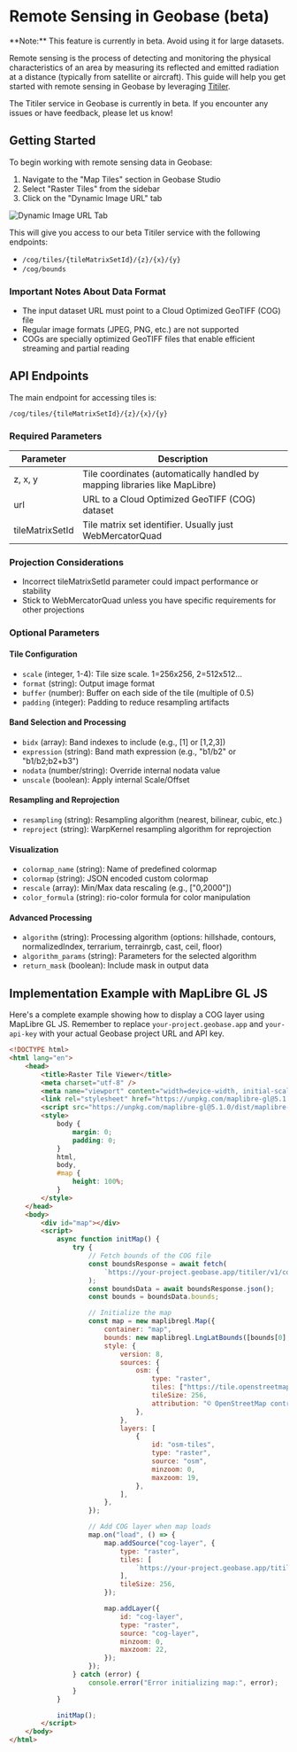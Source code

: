 
# Remote Sensing in Geobase (beta)

<Callout type="warning" emoji="⚠️">
  **Note:** This feature is currently in beta. Avoid using it for large datasets.
</Callout>

Remote sensing is the process of detecting and monitoring the physical characteristics of an area by measuring its reflected and emitted radiation at a distance (typically from satellite or aircraft). This guide will help you get started with remote sensing in Geobase by leveraging [Titiler](https://developmentseed.org/titiler/).

<Callout type="warning" emoji="⚠️">
	The Titiler service in Geobase is currently in beta. If you encounter any issues or have feedback, please let us know!
</Callout>

## Getting Started

To begin working with remote sensing data in Geobase:

1. Navigate to the "Map Tiles" section in Geobase Studio
2. Select "Raster Tiles" from the sidebar
3. Click on the "Dynamic Image URL" tab

![Dynamic Image URL Tab](./images/titiler-studio.png)

This will give you access to our beta Titiler service with the following endpoints:

- `/cog/tiles/{tileMatrixSetId}/{z}/{x}/{y}`
- `/cog/bounds`

### Important Notes About Data Format

- The input dataset URL must point to a Cloud Optimized GeoTIFF (COG) file
- Regular image formats (JPEG, PNG, etc.) are not supported
- COGs are specially optimized GeoTIFF files that enable efficient streaming and partial reading

## API Endpoints

The main endpoint for accessing tiles is:

```
/cog/tiles/{tileMatrixSetId}/{z}/{x}/{y}
```

### Required Parameters

| Parameter       | Description                                                                 |
| --------------- | --------------------------------------------------------------------------- |
| z, x, y         | Tile coordinates (automatically handled by mapping libraries like MapLibre) |
| url             | URL to a Cloud Optimized GeoTIFF (COG) dataset                              |
| tileMatrixSetId | Tile matrix set identifier. Usually just WebMercatorQuad                    |

### Projection Considerations

- Incorrect tileMatrixSetId parameter could impact performance or stability
- Stick to WebMercatorQuad unless you have specific requirements for other projections

### Optional Parameters

#### Tile Configuration

- `scale` (integer, 1-4): Tile size scale. 1=256x256, 2=512x512...
- `format` (string): Output image format
- `buffer` (number): Buffer on each side of the tile (multiple of 0.5)
- `padding` (integer): Padding to reduce resampling artifacts

#### Band Selection and Processing

- `bidx` (array): Band indexes to include (e.g., [1] or [1,2,3])
- `expression` (string): Band math expression (e.g., "b1/b2" or "b1/b2;b2+b3")
- `nodata` (number/string): Override internal nodata value
- `unscale` (boolean): Apply internal Scale/Offset

#### Resampling and Reprojection

- `resampling` (string): Resampling algorithm (nearest, bilinear, cubic, etc.)
- `reproject` (string): WarpKernel resampling algorithm for reprojection

#### Visualization

- `colormap_name` (string): Name of predefined colormap
- `colormap` (string): JSON encoded custom colormap
- `rescale` (array): Min/Max data rescaling (e.g., ["0,2000"])
- `color_formula` (string): rio-color formula for color manipulation

#### Advanced Processing

- `algorithm` (string): Processing algorithm (options: hillshade, contours, normalizedIndex, terrarium, terrainrgb, cast, ceil, floor)
- `algorithm_params` (string): Parameters for the selected algorithm
- `return_mask` (boolean): Include mask in output data

## Implementation Example with MapLibre GL JS

Here's a complete example showing how to display a COG layer using MapLibre GL JS.
Remember to replace `your-project.geobase.app` and `your-api-key` with your actual Geobase project URL and API key.


```html
<!DOCTYPE html>
<html lang="en">
	<head>
		<title>Raster Tile Viewer</title>
		<meta charset="utf-8" />
		<meta name="viewport" content="width=device-width, initial-scale=1" />
		<link rel="stylesheet" href="https://unpkg.com/maplibre-gl@5.1.0/dist/maplibre-gl.css" />
		<script src="https://unpkg.com/maplibre-gl@5.1.0/dist/maplibre-gl.js"></script>
		<style>
			body {
				margin: 0;
				padding: 0;
			}
			html,
			body,
			#map {
				height: 100%;
			}
		</style>
	</head>
	<body>
		<div id="map"></div>
		<script>
			async function initMap() {
				try {
					// Fetch bounds of the COG file
					const boundsResponse = await fetch(
						`https://your-project.geobase.app/titiler/v1/cog/bounds?url=${encodeURIComponent(cogUrl)}&apikey=your-api-key`,
					);
					const boundsData = await boundsResponse.json();
					const bounds = boundsData.bounds;

					// Initialize the map
					const map = new maplibregl.Map({
						container: "map",
						bounds: new maplibregl.LngLatBounds([bounds[0], bounds[1]], [bounds[2], bounds[3]]),
						style: {
							version: 8,
							sources: {
								osm: {
									type: "raster",
									tiles: ["https://tile.openstreetmap.org/{z}/{x}/{y}.png"],
									tileSize: 256,
									attribution: "© OpenStreetMap contributors",
								},
							},
							layers: [
								{
									id: "osm-tiles",
									type: "raster",
									source: "osm",
									minzoom: 0,
									maxzoom: 19,
								},
							],
						},
					});

					// Add COG layer when map loads
					map.on("load", () => {
						map.addSource("cog-layer", {
							type: "raster",
							tiles: [
								`https://your-project.geobase.app/titiler/v1/cog/tiles/WebMercatorQuad/{z}/{x}/{y}?url=${encodeURIComponent(cogUrl)}`,
							],
							tileSize: 256,
						});

						map.addLayer({
							id: "cog-layer",
							type: "raster",
							source: "cog-layer",
							minzoom: 0,
							maxzoom: 22,
						});
					});
				} catch (error) {
					console.error("Error initializing map:", error);
				}
			}

			initMap();
		</script>
	</body>
</html>
```
